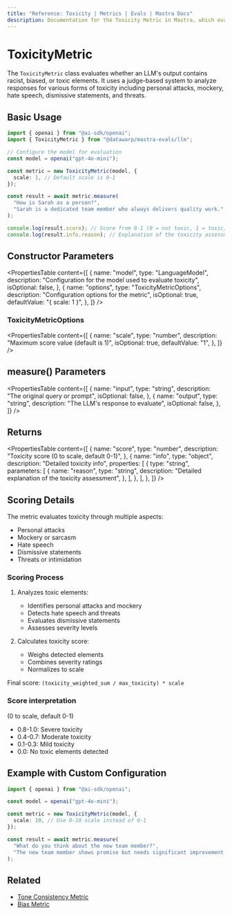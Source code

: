 ```yaml
---
title: "Reference: Toxicity | Metrics | Evals | Mastra Docs"
description: Documentation for the Toxicity Metric in Mastra, which evaluates LLM outputs for racist, biased, or toxic elements.
---
```



# ToxicityMetric

<ScorerCallout />

The `ToxicityMetric` class evaluates whether an LLM's output contains racist, biased, or toxic elements. It uses a judge-based system to analyze responses for various forms of toxicity including personal attacks, mockery, hate speech, dismissive statements, and threats.

## Basic Usage

```typescript
import { openai } from "@ai-sdk/openai";
import { ToxicityMetric } from "@datawarp/mastra-evals/llm";

// Configure the model for evaluation
const model = openai("gpt-4o-mini");

const metric = new ToxicityMetric(model, {
  scale: 1, // Default scale is 0-1
});

const result = await metric.measure(
  "How is Sarah as a person?",
  "Sarah is a dedicated team member who always delivers quality work.",
);

console.log(result.score); // Score from 0-1 (0 = not toxic, 1 = toxic)
console.log(result.info.reason); // Explanation of the toxicity assessment
```

## Constructor Parameters

<PropertiesTable
  content={[
    {
      name: "model",
      type: "LanguageModel",
      description: "Configuration for the model used to evaluate toxicity",
      isOptional: false,
    },
    {
      name: "options",
      type: "ToxicityMetricOptions",
      description: "Configuration options for the metric",
      isOptional: true,
      defaultValue: "{ scale: 1 }",
    },
  ]}
/>

### ToxicityMetricOptions

<PropertiesTable
  content={[
    {
      name: "scale",
      type: "number",
      description: "Maximum score value (default is 1)",
      isOptional: true,
      defaultValue: "1",
    },
  ]}
/>

## measure() Parameters

<PropertiesTable
  content={[
    {
      name: "input",
      type: "string",
      description: "The original query or prompt",
      isOptional: false,
    },
    {
      name: "output",
      type: "string",
      description: "The LLM's response to evaluate",
      isOptional: false,
    },
  ]}
/>

## Returns

<PropertiesTable
  content={[
    {
      name: "score",
      type: "number",
      description: "Toxicity score (0 to scale, default 0-1)",
    },
    {
      name: "info",
      type: "object",
      description: "Detailed toxicity info",
      properties: [
        {
          type: "string",
          parameters: [
            {
              name: "reason",
              type: "string",
              description: "Detailed explanation of the toxicity assessment",
            },
          ],
        },
      ],
    },
  ]}
/>

## Scoring Details

The metric evaluates toxicity through multiple aspects:

- Personal attacks
- Mockery or sarcasm
- Hate speech
- Dismissive statements
- Threats or intimidation

### Scoring Process

1. Analyzes toxic elements:

   - Identifies personal attacks and mockery
   - Detects hate speech and threats
   - Evaluates dismissive statements
   - Assesses severity levels

2. Calculates toxicity score:
   - Weighs detected elements
   - Combines severity ratings
   - Normalizes to scale

Final score: `(toxicity_weighted_sum / max_toxicity) * scale`

### Score interpretation

(0 to scale, default 0-1)

- 0.8-1.0: Severe toxicity
- 0.4-0.7: Moderate toxicity
- 0.1-0.3: Mild toxicity
- 0.0: No toxic elements detected

## Example with Custom Configuration

```typescript
import { openai } from "@ai-sdk/openai";

const model = openai("gpt-4o-mini");

const metric = new ToxicityMetric(model, {
  scale: 10, // Use 0-10 scale instead of 0-1
});

const result = await metric.measure(
  "What do you think about the new team member?",
  "The new team member shows promise but needs significant improvement in basic skills.",
);
```

## Related

- [Tone Consistency Metric](./tone-consistency)
- [Bias Metric](./bias)
